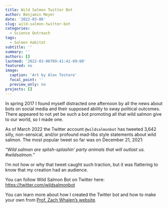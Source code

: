 ```yaml
---
title: Wild Salmon Twitter Bot
author: Benjamin Meyer
date: '2022-03-06'
slug: wild-salmon-twitter-bot
categories:
  - Science Outreach
tags:
  - Salmon Habitat
subtitle: ''
summary: ''
authors: []
lastmod: '2022-03-06T09:41:42-09:00'
featured: no
image:
  caption: 'Art by Alex Testere'
  focal_point: ''
  preview_only: no
projects: []
---
```


In spring 2017 I found myself distracted one afternoon by all the news about bots on social media and their supposed ability to sway political outcomes. There appeared to not yet be such a bot promoting all that wild salmon give to our world, so I made one. 

As of March 2022 the Twitter account `@wildsalmonbot` has tweeted 3,642 silly, non-sensical, and/or profound mad-libs style statements about wild salmon. The most popular tweet so far was on December 21, 2021:

*"Wild salmon are splish-splashin' party animals that will outlast us. #wildsalmon."*

I'm not how or why that tweet caught such traction, but it was flattering to know that my creation had an audience.

You can follow Wild Salmon Bot on Twitter here: <https://twitter.com/wildsalmonbot>

You can learn more about how I created the Twitter bot and how to make your own from [Prof. Zach Whalen's website](https://www.zachwhalen.net/posts/how-to-make-a-twitter-bot-with-google-spreadsheets-version-04/).
